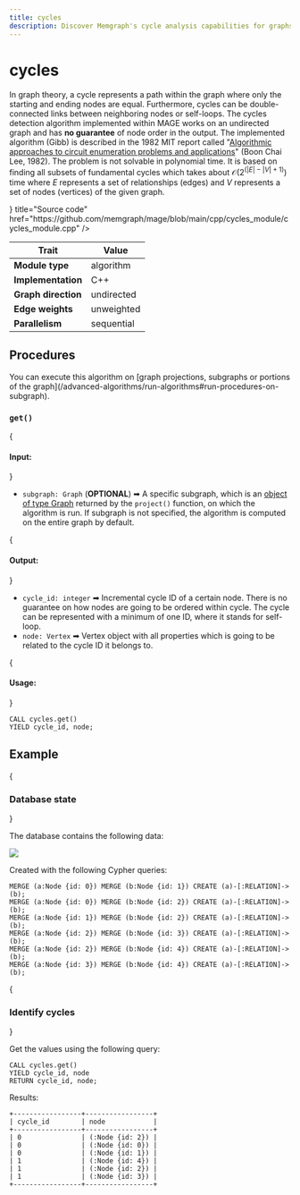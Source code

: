```yaml
---
title: cycles
description: Discover Memgraph's cycle analysis capabilities for graphs. Enhance your understanding of identifying and analyzing cycles within graphs, and much more. 
---
```



# cycles

In graph theory, a cycle represents a path within the graph where only the
starting and ending nodes are equal. Furthermore, cycles can be double-connected
links between neighboring nodes or self-loops. The cycles detection algorithm
implemented within MAGE works on an undirected graph and has **no guarantee** of
node order in the output. The implemented algorithm (Gibb) is described in the
1982 MIT report called "[Algorithmic approaches to circuit enumeration problems
and applications](http://hdl.handle.net/1721.1/68106)" (Boon Chai Lee, 1982).
The problem is not solvable in polynomial time. It is based on finding all
subsets of fundamental cycles which takes about $\mathcal{O}(2^(|E|-|V|+1))$
time where $E$ represents a set of relationships (edges) and $V$ represents a
set of nodes (vertices) of the given graph.

<Cards>
  <Card
    icon={<GitHub />}
    title="Source code"
    href="https://github.com/memgraph/mage/blob/main/cpp/cycles_module/cycles_module.cpp"
  />
</Cards>

| Trait               | Value                                                 |
| ------------------- | ---------- |
| **Module type**     | algorithm  |
| **Implementation**  | C++        |
| **Graph direction** | undirected |
| **Edge weights**    | unweighted |
| **Parallelism**     | sequential |

## Procedures

<Callout type="info">
You can execute this algorithm on [graph projections, subgraphs or portions of the graph](/advanced-algorithms/run-algorithms#run-procedures-on-subgraph).
</Callout>

### `get()`

{<h4> Input: </h4>}

- `subgraph: Graph` (**OPTIONAL**) ➡ A specific subgraph, which is an [object of type Graph](/advanced-algorithms/run-algorithms#run-procedures-on-subgraph) returned by the `project()` function, on which the algorithm is run. 
If subgraph is not specified, the algorithm is computed on the entire graph by default.


{<h4> Output: </h4>}

* `cycle_id: integer` ➡ Incremental cycle ID of a certain node. There is no guarantee on
  how nodes are going to be ordered within cycle. The cycle can be represented
  with a minimum of one ID, where it stands for self-loop.
* `node: Vertex` ➡ Vertex object with all properties which is going to be related to the cycle ID it belongs to.

{<h4> Usage: </h4>}
```cypher
CALL cycles.get()
YIELD cycle_id, node;
```

## Example

<Steps>

{<h3> Database state </h3>} 

The database contains the following data: 

![](/pages/advanced-algorithms/available-algorithms/cycles/cycles-1.png)

Created with the following Cypher queries:

```cypher
MERGE (a:Node {id: 0}) MERGE (b:Node {id: 1}) CREATE (a)-[:RELATION]->(b);
MERGE (a:Node {id: 0}) MERGE (b:Node {id: 2}) CREATE (a)-[:RELATION]->(b);
MERGE (a:Node {id: 1}) MERGE (b:Node {id: 2}) CREATE (a)-[:RELATION]->(b);
MERGE (a:Node {id: 2}) MERGE (b:Node {id: 3}) CREATE (a)-[:RELATION]->(b);
MERGE (a:Node {id: 2}) MERGE (b:Node {id: 4}) CREATE (a)-[:RELATION]->(b);
MERGE (a:Node {id: 3}) MERGE (b:Node {id: 4}) CREATE (a)-[:RELATION]->(b);
```

{<h3> Identify cycles </h3>} 

Get the values using the following query:

```cypher
CALL cycles.get()
YIELD cycle_id, node
RETURN cycle_id, node;
```

Results: 

```plaintext
+-----------------+-----------------+
| cycle_id        | node            |
+-----------------+-----------------+
| 0               | (:Node {id: 2}) |
| 0               | (:Node {id: 0}) |
| 0               | (:Node {id: 1}) |
| 1               | (:Node {id: 4}) |
| 1               | (:Node {id: 2}) |
| 1               | (:Node {id: 3}) |
+-----------------+-----------------+
```
</Steps>